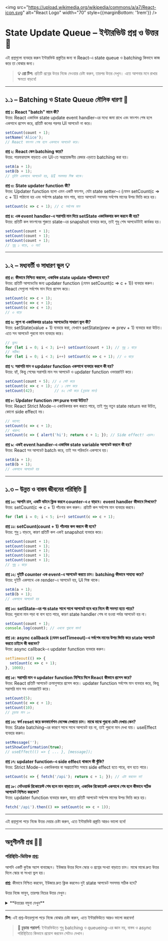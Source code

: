 
<img src="https://upload.wikimedia.org/wikipedia/commons/a/a7/React-icon.svg" alt="React Logo" width="70" style={{marginBottom: '1rem'}} />

# State Update Queue – ইন্টারভিউ প্রশ্ন ও উত্তর 🎯

এই প্রশ্নগুলো ব্যবহার করুন ইন্টারভিউ প্রস্তুতির জন্য বা React-এ state queue ও batching কিভাবে কাজ করে তা বোঝার জন্য।

> **💡 প্রো টিপ:** প্রতিটি প্রশ্নের উত্তর নিজে দেওয়ার চেষ্টা করুন, তারপর উত্তর দেখুন। এতে আপনার মনে রাখার ক্ষমতা বাড়বে!

---

## ১.১ – Batching ও State Queue মৌলিক ধারণা 🌱

<div style={{ background: 'rgba(0, 100, 200, 0.10)', padding: '15px', borderRadius: '5px', marginBottom: '20px', border: '1px solid rgba(0, 100, 200, 0.15)', color: 'inherit' }}>

**প্রশ্ন ১: React "batch" মানে কী?**  
উত্তর: React একাধিক state update event handler-এর মধ্যে জমা রাখে এবং ফাংশন শেষ হলে একসাথে প্রসেস করে, প্রতিটি কলের পরপর UI আপডেট না করে।

```jsx
setCount(count + 1);
setName('Alice');
// React ফাংশন শেষ হলে একসাথে আপডেট করে।
```

**প্রশ্ন ২: React কেন batching করে?**  
উত্তর: পারফরম্যান্স বাড়াতে এবং UI-তে অপ্রয়োজনীয় রেন্ডার এড়াতে batching করা হয়।

```jsx
setA(a + 1);
setB(b + 1);
// দুইটা একসাথে আপডেট হয়, UI সবসময় সিঙ্ক থাকে।
```

**প্রশ্ন ৩: State updater function কী?**  
উত্তর: Updater function হলো এমন একটি ফাংশন, যেটা state setter-এ (যেমন setCount(c => c + 1)) পাঠানো হয় এবং সর্বশেষ state মান পায়, যাতে আপডেট সবসময় সর্বশেষ মানের উপর ভিত্তি করে হয়।

```jsx
setCount(c => c + 1); // c সর্বশেষ মান
```

**প্রশ্ন ৪: এক event handler-এ সরাসরি মান দিয়ে setState একাধিকবার কল করলে কী হয়?**  
উত্তর: প্রতিটি কল ফাংশনের শুরুতে state-এর snapshot ব্যবহার করে, তাই শুধু শেষ আপডেটটাই কার্যকর হয়।

```jsx
setCount(count + 1);
setCount(count + 1);
setCount(count + 1);
// শুধু ১ বাড়ে, ৩ নয়!
```

</div>

---

## ১.২ – মধ্যবর্তী ও সাধারণ ভুল 💡

<div style={{ background: 'rgba(230, 150, 70, 0.10)', padding: '15px', borderRadius: '5px', marginBottom: '20px', border: '1px solid rgba(230, 150, 70, 0.15)', color: 'inherit' }}>

**প্রশ্ন ৫: কীভাবে নিশ্চিত করবেন, একাধিক state update সঠিকভাবে হবে?**  
উত্তর: প্রতিটি আপডেটের জন্য updater function (যেমন setCount(c => c + 1)) ব্যবহার করুন। React সেগুলো সর্বশেষ মান দিয়ে প্রসেস করে।

```jsx
setCount(c => c + 1);
setCount(c => c + 1);
setCount(c => c + 1);
// ৩ বাড়ে
```

**প্রশ্ন ৬: লুপে বা একাধিকবার state আপডেটের সাধারণ ভুল কী?**  
উত্তর: setState(value + 1) ব্যবহার করা, যেখানে setState(prev => prev + 1) ব্যবহার করা উচিত। এতে সব আপডেট পুরনো মান ব্যবহার করে।

```jsx
// ভুল:
for (let i = 0; i < 3; i++) setCount(count + 1); // শুধু ১ বাড়ে
// সঠিক:
for (let i = 0; i < 3; i++) setCount(c => c + 1); // ৩ বাড়ে
```

**প্রশ্ন ৭: সরাসরি মান ও updater function একসাথে ব্যবহার করলে কী হয়?**  
উত্তর: হ্যাঁ, কিন্তু শেষের সরাসরি মান সব আপডেট ও updater function ওভাররাইট করে।

```jsx
setCount(count + 5); // ৫ সেট করে
setCount(c => c + 1); // ১ যোগ করে
setCount(42);         // ৪২ সেট করে (চূড়ান্ত মান)
```

**প্রশ্ন ৮: Updater function কেন pure হওয়া উচিত?**  
উত্তর: React Strict Mode-এ একাধিকবার কল করতে পারে, তাই শুধু নতুন state return করা উচিত, কোনো side effect নয়।

```jsx
// ভালো:
setCount(c => c + 1);
// খারাপ:
setCount(c => { alert('hi'); return c + 1; }); // Side effect! এড়ান।
```

**প্রশ্ন ৯: একই event handler-এ একাধিক state variable আপডেট করলে কী হয়?**  
উত্তর: React সব আপডেট batch করে, তাই সব পরিবর্তন একসাথে হয়।

```jsx
setA(a + 1);
setB(b + 1);
// একসাথে আপডেট হয়
```

</div>

---

## ১.৩ – উন্নত ও বাস্তব জীবনের পরিস্থিতি 🧠

<div style={{ background: 'rgba(220, 50, 50, 0.10)', padding: '15px', borderRadius: '5px', marginBottom: '20px', border: '1px solid rgba(220, 50, 50, 0.15)', color: 'inherit' }}>

**প্রশ্ন ১০: আপনি চান, একটি বাটনে ক্লিক করলে counter-এ ৫ বাড়বে। event handler কীভাবে লিখবেন?**  
উত্তর: setCount(c => c + 1) পাঁচবার কল করুন। প্রতিটি কল সর্বশেষ মান ব্যবহার করবে।

```jsx
for (let i = 0; i < 5; i++) setCount(c => c + 1);
```

**প্রশ্ন ১১: setCount(count + 1) পাঁচবার কল করলে কী হবে?**  
উত্তর: শুধু ১ বাড়বে, কারণ প্রতিটি কল একই snapshot ব্যবহার করে।

```jsx
setCount(count + 1);
setCount(count + 1);
setCount(count + 1);
setCount(count + 1);
setCount(count + 1);
// শুধু ১ বাড়ে
```

**প্রশ্ন ১২: দুইটি counter এক event-এ আপডেট করতে চান। batching কীভাবে সাহায্য করে?**  
উত্তর: দুইটি একসাথে এক render-এ আপডেট হয়, UI সিঙ্ক থাকে।

```jsx
setA(a + 1);
setB(b + 1);
// একসাথে আপডেট হয়
```

**প্রশ্ন ১৩: setState-এর পর state সাথে সাথে আপডেট হবে ধরে নিলে কী সমস্যা হতে পারে?**  
উত্তর: পুরনো মান পড়া বা বাগ হতে পারে, কারণ state handler শেষ না হওয়া পর্যন্ত আপডেট হয় না।

```jsx
setCount(count + 1);
console.log(count); // এখনো পুরনো মান!
```

**প্রশ্ন ১৪: async callback (যেমন setTimeout)-এ সর্বশেষ মানের উপর ভিত্তি করে state আপডেট করতে চাইলে কী করবেন?**  
উত্তর: async callback-এ updater function ব্যবহার করুন।

```jsx
setTimeout(() => {
  setCount(c => c + 1);
}, 1000);
```

**প্রশ্ন ১৫: সরাসরি মান ও updater function মিশিয়ে দিলে React কীভাবে প্রসেস করে?**  
উত্তর: React প্রতিটি আপডেট ক্রমানুসারে প্রসেস করে। updater function সর্বশেষ মান ব্যবহার করে, কিন্তু সরাসরি মান সব ওভাররাইট করে।

```jsx
setCount(5);
setCount(c => c + 1);
setCount(10);
// চূড়ান্ত মান ১০
```

**প্রশ্ন ১৬: ফর্ম reset করে কনফার্মেশন মেসেজ দেখাতে চান। মাঝে মাঝে পুরনো ডেটা দেখায় কেন?**  
উত্তর: State batching-এর কারণে সাথে সাথে আপডেট হয় না, তাই পুরনো মান দেখা যায়। useEffect ব্যবহার করুন।

```jsx
setMessage('');
setShowConfirmation(true);
// useEffect(() => { ... }, [message]);
```

**প্রশ্ন ১৭: updater function-এ side effect থাকলে কী ঝুঁকি?**  
উত্তর: Strict Mode-এ একাধিকবার বা অপ্রত্যাশিত সময়ে side effect হতে পারে, বাগ হতে পারে।

```jsx
setCount(c => { fetch('/api'); return c + 1; }); // এটা করবেন না!
```

**প্রশ্ন ১৮: নেটওয়ার্ক রিকোয়েস্ট শেষ হলে মান বাড়াতে চান, একাধিক রিকোয়েস্ট একসাথে শেষ হলে কীভাবে সঠিক আপডেট নিশ্চিত করবেন?**  
উত্তর: updater function ব্যবহার করুন, যাতে প্রতিটি আপডেট সর্বশেষ মানের উপর ভিত্তি করে হয়।

```jsx
fetch('/api').then(() => setCount(c => c + 1));
```

</div>

---

<Callout type="info">এই প্রশ্নগুলো পড়ে নিজে উত্তর দেয়ার চেষ্টা করুন, এতে ইন্টারভিউ প্রস্তুতি আরও ভালো হবে!</Callout>

---

## অনুশীলনী প্রশ্ন 🏋️‍♂️

<div style={{ background: 'rgba(20, 120, 220, 0.10)', padding: '20px', borderRadius: '5px', marginBottom: '20px', border: '1px solid rgba(20, 120, 220, 0.15)', color: 'inherit' }}>

### পরিস্থিতি-ভিত্তিক প্রশ্ন:

আপনি একটি কুইজ অ্যাপ বানাচ্ছেন। ইউজার উত্তর দিলে স্কোর ও প্রশ্নের সংখ্যা বাড়াতে চান। মাঝে মাঝে দ্রুত উত্তর দিলে স্কোর বা সংখ্যা ভুল হয়।

**প্রশ্ন:** কীভাবে নিশ্চিত করবেন, ইউজার দ্রুত ক্লিক করলেও দুই state আপডেট সবসময় সঠিক হবে?

উত্তর নিজে ভাবুন, তারপর নিচের উত্তর দেখুন।

<details>
<summary>**উত্তরের নমুনা দেখুন**</summary>

**সমাধান:**
- দুই state আপডেটের জন্য updater function ব্যবহার করুন:
```jsx
setScore(s => s + 1);
setQuestionsAnswered(q => q + 1);
```
- এতে প্রতিটি আপডেট সর্বশেষ মান ব্যবহার করবে, দ্রুত queue হলেও।

</details>
</div>

---

**টিপ:** এই প্রশ্ন-উত্তরগুলো পড়ে নিজে বোঝার চেষ্টা করুন, এতে ইন্টারভিউতে আরও ভালো করবেন!

> **🚀 চূড়ান্ত পরামর্শ:** ইন্টারভিউতে শুধু batching ও queueing-এর জ্ঞান নয়, বাস্তব ও async পরিস্থিতিতে কিভাবে প্রয়োগ করবেন সেটাও দেখান।
